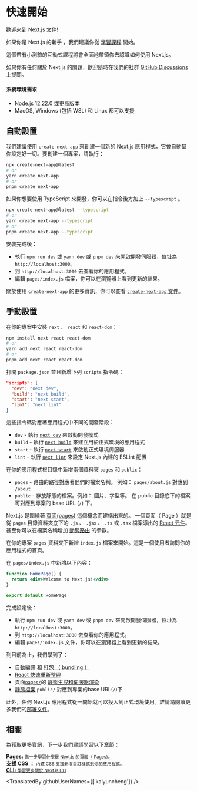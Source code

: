 # 快速開始

歡迎來到 Next.js 文件!

如果你是 Next.js 的新手 ，我們建議你從 [學習課程](/learn/foundations/about-nextjs) 開始。

這個帶有小測驗的互動式課程將會全面地帶領你去認識如何使用 Next.js。

如果你有任何關於 Next.js 的問題，歡迎隨時在我們的社群 [GitHub Discussions](https://github.com/vercel/next.js/discussions) 上提問。

#### 系統環境需求

- [Node.js 12.22.0](https://nodejs.org/) 或更高版本
- MacOS, Windows (包括 WSL) 和 Linux 都可以支援

## 自動設置

我們建議使用 `create-next-app` 來創建一個新的 Next.js 應用程式，它會自動幫你設定好一切。要創建一個專案，請執行：

```bash
npx create-next-app@latest
# or
yarn create next-app
# or
pnpm create next-app
```

如果你想要使用 TypeScript 來開發，你可以在指令後方加上 `--typescript` 。

```bash
npx create-next-app@latest --typescript
# or
yarn create next-app --typescript
# or
pnpm create next-app --typescript
```

安裝完成後：

- 執行 `npm run dev` 或 `yarn dev` 或 `pnpm dev` 來開啟開發伺服器，位址為 `http://localhost:3000`。
- 到 `http://localhost:3000` 去查看你的應用程式。
- 編輯 `pages/index.js` 檔案，你可以在瀏覽器上看到更新的結果。

關於使用 `create-next-app` 的更多資訊，你可以查看 [`create-next-app` 文件](/docs/api-reference/create-next-app.md)。

## 手動設置

在你的專案中安裝 `next` 、 `react` 和 `react-dom`：

```bash
npm install next react react-dom
# or
yarn add next react react-dom
# or
pnpm add next react react-dom
```

打開 `package.json` 並且新增下列 `scripts` 指令碼：

```json
"scripts": {
  "dev": "next dev",
  "build": "next build",
  "start": "next start",
  "lint": "next lint"
}
```

這些指令碼對應著應用程式中不同的開發階段：

- `dev` - 執行 [`next dev`](/docs/api-reference/cli.md#development) 來啟動開發模式
- `build` - 執行 [`next build`](/docs/api-reference/cli.md#build) 來建立用於正式環境的應用程式
- `start` - 執行 [`next start`](/docs/api-reference/cli.md#production) 來啟動正式環境伺服器
- `lint` - 執行 [`next lint`](/docs/api-reference/cli.md#lint) 來設定 Next.js 內建的 ESLint 配置

在你的應用程式根目錄中新增兩個資料夾 `pages` 和 `public`：

- `pages` - 路由的路徑對應著他們的檔案名稱。 例如： `pages/about.js` 對應到 `/about`
- `public` - 存放靜態的檔案。例如： 圖片、字型等。 在 public 目錄底下的檔案可對應到專案的 base URL (`/`) 下。

Next.js 是圍繞著 [頁面(pages)](/docs/basic-features/pages.md) 這個概念而建構出來的。 一個頁面（ Page ）就是從 `pages` 目錄資料夾底下的 `.js` 、 `.jsx` 、 `.ts` 或 `.tsx` 檔案導出的 [React 元件](https://reactjs.org/docs/components-and-props.html)。 甚至你可以在檔案名稱增加 [動態路由](/docs/routing/dynamic-routes) 的參數。

在你的專案 `pages` 資料夾下新增 `index.js` 檔案來開始。這是一個使用者訪問你的應用程式的首頁。

在 `pages/index.js` 中新增以下內容：

```jsx
function HomePage() {
  return <div>Welcome to Next.js!</div>
}

export default HomePage
```

完成設定後：

- 執行 `npm run dev` 或 `yarn dev` 或 `pnpm dev` 來開啟開發伺服器，位址為 `http://localhost:3000`。
- 到 `http://localhost:3000` 去查看你的應用程式。
- 編輯 `pages/index.js` 文件，你可以在瀏覽器上看到更新的結果。

到目前為止，我們學到了：

- 自動編譯 和 [打包 （ bundling ）](/docs/advanced-features/compiler.md)
- [React 快速重新整理](https://nextjs.org/blog/next-9-4#fast-refresh)
- 頁面[`pages/`](/docs/basic-features/pages.md)的 [靜態生成和伺服器渲染](/docs/basic-features/data-fetching/overview.md)
- [靜態檔案](/docs/basic-features/static-file-serving.md) `public/` 對應到專案的base URL(`/`)下

此外，任何 Next.js 應用程式從一開始就可以投入到正式環境使用。詳情請閱讀更多我們的[部署文件](/docs/deployment.md)。


## 相關

為獲取更多資訊，下一步我們建議學習以下章節：

<div className="card">
  <a href="/docs/basic-features/pages.md">
    <b>Pages:</b>
    <small>進一步學習什麼是 Next.js 的頁面（ Pages)。</small>
  </a>
</div>

<div className="card">
  <a href="/docs/basic-features/built-in-css-support.md">
    <b>支援 CSS ：</b>
    <small>內建 CSS 支援新增自訂樣式到你的應用程式。</small>
  </a>
</div>

<div className="card">
  <a href="/docs/api-reference/cli.md">
    <b>CLI:</b>
    <small>學習更多關於 Next.js CLI</small>
  </a>
</div>

<TranslatedBy githubUserNames={['kaiyuncheng']} />

